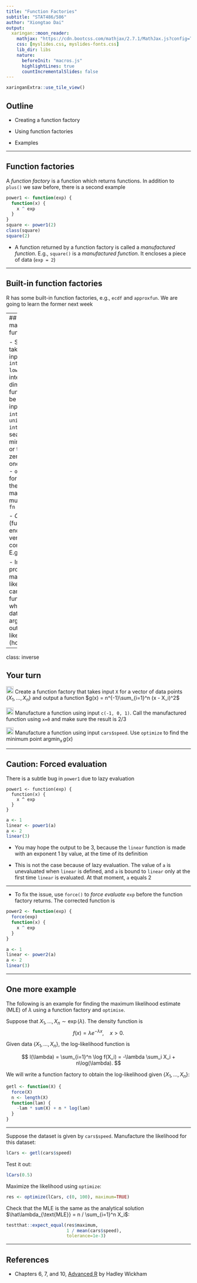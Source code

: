 ```yaml
---
title: "Function Factories"
subtitle: "STAT486/586"
author: "Xiongtao Dai"
output:
  xaringan::moon_reader:
    mathjax: "https://cdn.bootcss.com/mathjax/2.7.1/MathJax.js?config=TeX-MML-AM_HTMLorMML"
    css: [myslides.css, myslides-fonts.css]
    lib_dir: libs
    nature:
      beforeInit: "macros.js"
      highlightLines: true
      countIncrementalSlides: false
---
```


```r
xaringanExtra::use_tile_view()
```

## Outline

- Creating a function factory

- Using function factories

- Examples


---

## Function factories

A *function factory* is a function which returns functions. In addition to `plus()` we saw before, there is a second example

```r
power1 <- function(exp) {
  function(x) {
    x ^ exp
  }
}
square <- power1(2)
class(square)
square(2)
```

- A function returned by a function factory is called a *manufactured function*. E.g., `square()` is a *manufactured function*. It encloses a piece of data (`exp = 2`)

---

## Built-in function factories

R has some built-in function factories, e.g., `ecdf` and `approxfun`. We are going to learn the former next week


---
## Using manufactured functions

- Some R functions take a function as input, e.g., 
    - `integrate(f, lower, upper)`, for integrating a one-dimensional function `f`. `f` must be vectorized in its input
    - `optimize(f, interval)` and `uniroot(f, interval)`, for searching for the minimum/maximum or the root (i.e., zero point) of a one-dimensional `f`
    - `optim(par, fn)`, for searching for the minimum or maximum of a multi-dimensional `fn`

- *Closures* (functions with enclosed data) are very useful in this context as input.
E.g.,
    ```r
    integrate(power1(3), 0, 1) # ∫ x^3 dx from 0 to 1
    ```

- In particular, the problem of finding maximum likelihood estimate can utilize a function factory, which takes a dataset as argument and output the likelihood function (homework)

---

class: inverse

## Your turn

<img src="images/blue.png" width=20> Create a function factory that takes input `X` for a vector of data points $\{X_1,\dots,X_n\}$ and output a function 
$g(x) = n^{-1}\sum_{i=1}^n (x - X_i)^2$

<img src="images/green.png" width=20> Manufacture a function using input `c(-1, 0, 1)`. Call the manufactured function using `x=0` and make sure the result is 2/3

<img src="images/blue.png" width=20> Manufacture a function using input `cars$speed`. Use `optimize` to find the minimum point $\text{argmin}_x\, g(x)$

---

## Caution: Forced evaluation

There is a subtle bug in `power1` due to lazy evaluation
```
power1 <- function(exp) {
  function(x) {
    x ^ exp
  }
}
```
```r
a <- 1
linear <- power1(a)
a <- 2
linear(3)
```

- You may hope the output to be 3, because the `linear` function is made with an exponent 1 by value, at the time of its definition

- This is not the case because of lazy evaluation. The value of `a` is unevaluated when `linear` is defined, and `a` is bound to `linear` only at the first time `linear` is evaluated. At that moment, `a` equals 2

---

- To fix the issue, use `force()` to *force evaluate* `exp` before the function factory returns. The corrected function is

```r
power2 <- function(exp) {
  force(exp)
  function(x) {
    x ^ exp
  }
}

a <- 1
linear <- power2(a)
a <- 2
linear(3)
```

---

## One more example

The following is an example for finding the maximum likelihood estimate (MLE) of $\lambda$ using a function factory and `optimise`. 

Suppose that $X_1,\dots, X_n \sim \exp(\lambda)$. The density function is 
$$
f(x) = \lambda e^{-\lambda x}, \quad x > 0.
$$


Given data $\{X_1,\dots,X_n\}$, the log-likelihood function is 

$$ 
l(\lambda) = \sum_{i=1}^n \log f(X_i) = -\lambda \sum_i X_i + n\log(\lambda).
$$

We will write a function factory to obtain the log-likelihood given $\{X_1,\dots,X_n\}$:

```r
getl <- function(X) {
  force(X)
  n <- length(X)
  function(lam) {
    -lam * sum(X) + n * log(lam)
  }
}
```
---

Suppose the dataset is given by `cars$speed`. Manufacture the likelihood for this dataset:

```r
lCars <- getl(cars$speed)
```

Test it out:
```r
lCars(0.5)
```

Maximize the likelihood using `optimize`:
```r
res <- optimize(lCars, c(0, 100), maximum=TRUE)
```

Check that the MLE is the same as the analytical solution $\hat\lambda_{\text{MLE}} = n / \sum_{i=1}^n X_i$:
```r
testthat::expect_equal(res$maximum, 
                       1 / mean(cars$speed), 
                       tolerance=1e-3)
```

---

## References

- Chapters 6, 7, and 10, [Advanced R](https://adv-r.hadley.nz/index.html) by Hadley Wickham

